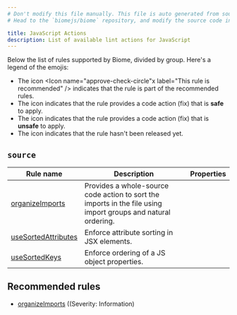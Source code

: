 ```yaml
---
# Don't modify this file manually. This file is auto generated from source, and you will lose your changes next time the website is built.
# Head to the `biomejs/biome` repository, and modify the source code in there.

title: JavaScript Actions
description: List of available lint actions for JavaScript
---
```




Below the list of rules supported by Biome, divided by group. Here's a legend of the emojis:
- The icon <span class='inline-icon' title="This rule is recommended"><Icon name="approve-check-circle"x label="This rule is recommended" /></span> indicates that the rule is part of the recommended rules.
- The icon <span class='inline-icon' title="This rule has a safe fix"><Icon name="seti:config" label="The rule has a safe fix" /></span> indicates that the rule provides a code action (fix) that is **safe** to apply.
- The icon <span class='inline-icon' title="This rule has an unsafe fix"><Icon name="warning" label="The rule has an unsafe fix" /></span> indicates that the rule provides a code action (fix) that is **unsafe** to apply.
- The icon <span class='inline-icon' title="This rule hasn't been released"><Icon name="error" label="This rule hasn't been released" /></span> indicates that the rule hasn't been released yet.

## `source`

| Rule name | Description | Properties |
| --- | --- | --- |
| [organizeImports](/assist/actions/organize-imports) | Provides a whole-source code action to sort the imports in the file using import groups and natural ordering. | <span class='inline-icon' title="This rule is recommended" ><Icon name="approve-check-circle" size="1.2rem" label="This rule is recommended" /></span><span class='inline-icon' title='The rule has a safe fix.'><Icon name="seti:config" label="The rule has a safe fix" size="1.2rem"  /></span> |
| [useSortedAttributes](/assist/actions/use-sorted-attributes) | Enforce attribute sorting in JSX elements. |  |
| [useSortedKeys](/assist/actions/use-sorted-keys) | Enforce ordering of a JS object properties. | <span class='inline-icon' title="This rule hasn't been released yet"><Icon name="error" label="This rule hasn't been released yet" size="1.2rem" /></span> |
## Recommended rules 
- [organizeImports](/assist/actions/organize-imports) ((Severity: Information)


